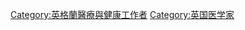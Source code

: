 {{Catnav|頁面分類|各種主題的頁面分類|按國家分類|各國人物|英国人|各职业英国人}}
{{Catnav|頁面分類|人类社会|人物|各國人物|英国人|各职业英国人}}
{{Catnav|頁面分類|人类社会|人物|各職業人物|医生}}
{{Catnav|頁面分類|人物|各國人物|英国人|各职业英国人}}
{{Catnav|頁面分類|人物|各職業人物|医生}}
{{Commons category|Physicians from England}}

[[Category:英格蘭醫療與健康工作者|Category:英格蘭醫療與健康工作者]]
[[Category:英国医学家|Category:英国医学家]]